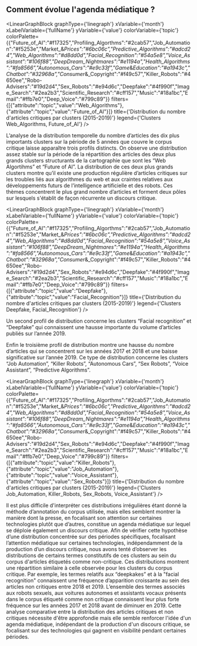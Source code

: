 
## Comment évolue l'agenda médiatique ? 

<LinearGraphBlock 
  graphType={'linegraph'} 
  xVariable={'month'} 
  xLabelVariable={'fullName'} 
  yVariable={'value'} 
  colorVariable={'topic'} 
  colorPalette={{"Future_of_AI":"#f17325","Profiling_Algorthms":"#2cab57","Job_Automation":"#f5253e","Market_&_Prices":"#6bc06c","Predictive_Algorithms":"#adcd24","Web_Algorithms":"#d8dd0d","Facial_Recognition":"#54a5e8","Voice_Assistant":"#106f88","DeepDream_Nightmares":"#e1194a","Health_Algorithms":"#fa8566","Autonomous_Cars":"#e9c33f","Game_&_Education":"#a1943c","Chatbot":"#32968a","Consumer_&_Copyright":"#f49c57","Killer_Robots":"#4650ee","Robo-Advisers":"#19d2d4","Sex_Robots":"#e94d6c","Deepfake":"#4f990f","Image_Search":"#2ea2b3","Scientific_Research":"#cff157","Music":"#18a1bc","Email":"#ffb7e0","Deep_Voice":"#799c89"}} 
  filters={[{"attribute":"topic","value":"Web_Algorithms"},{"attribute":"topic","value":"Future_of_AI"}]} 
  title={'Distribution du nombre d\'articles critiques par clusters (2015-2019)'} 
  legend={'Clusters Web_Algorithms, Future_of_AI'}
/>

L’analyse de la distribution temporelle du nombre d’articles des dix plus importants clusters sur la période de 5 années que couvre le corpus critique laisse apparaître trois profils distincts. On observe une distribution assez stable sur la période de la répartition des articles des deux plus grands clusters structurants de la cartographie que sont les “Web Algortihms” et “Future of AI”. La distribution de ces deux plus grands clusters montre qu’il existe une production régulière d’articles critiques sur les troubles liés aux algorithmes du web et aux craintes relatives aux développements futurs de l’intelligence artificielle et des robots. Ces thèmes concentrent le plus grand nombre d’articles et forment deux pôles sur lesquels s'établit de façon récurrente un discours critique. 

<LinearGraphBlock 
  graphType={'linegraph'} 
  xVariable={'month'} 
  xLabelVariable={'fullName'} 
  yVariable={'value'} 
  colorVariable={'topic'} 
  colorPalette={{"Future_of_AI":"#f17325","Profiling_Algorthms":"#2cab57","Job_Automation":"#f5253e","Market_&_Prices":"#6bc06c","Predictive_Algorithms":"#adcd24","Web_Algorithms":"#d8dd0d","Facial_Recognition":"#54a5e8","Voice_Assistant":"#106f88","DeepDream_Nightmares":"#e1194a","Health_Algorithms":"#fa8566","Autonomous_Cars":"#e9c33f","Game_&_Education":"#a1943c","Chatbot":"#32968a","Consumer_&_Copyright":"#f49c57","Killer_Robots":"#4650ee","Robo-Advisers":"#19d2d4","Sex_Robots":"#e94d6c","Deepfake":"#4f990f","Image_Search":"#2ea2b3","Scientific_Research":"#cff157","Music":"#18a1bc","Email":"#ffb7e0","Deep_Voice":"#799c89"}} 
  filters={[{"attribute":"topic","value":"Deepfake"},{"attribute":"topic","value":"Facial_Recognition"}]} 
  title={'Distribution du nombre d\'articles critiques par clusters (2015-2019)'} 
  legend={'Clusters Deepfake, Facial_Recognition'}
/>

Un second profil de distribution concerne les clusters “Facial recognition” et “Deepfake” qui connaissent une hausse importante du volume d’articles publiés sur l’année 2019.

Enfin le troisième profil de distribution montre une hausse du nombre d’articles qui se concentrent sur les années 2017 et 2018 et une baisse significative sur l’année 2019. Ce type de distribution concerne les clusters “Job Automation”, “Killer Robots”, “Autonomous Cars”, “Sex Robots”, “Voice Assistant”, “Predictive Algorithms”.

<LinearGraphBlock 
  graphType={'linegraph'} 
  xVariable={'month'} 
  xLabelVariable={'fullName'} 
  yVariable={'value'} 
  colorVariable={'topic'} 
  colorPalette={{"Future_of_AI":"#f17325","Profiling_Algorthms":"#2cab57","Job_Automation":"#f5253e","Market_&_Prices":"#6bc06c","Predictive_Algorithms":"#adcd24","Web_Algorithms":"#d8dd0d","Facial_Recognition":"#54a5e8","Voice_Assistant":"#106f88","DeepDream_Nightmares":"#e1194a","Health_Algorithms":"#fa8566","Autonomous_Cars":"#e9c33f","Game_&_Education":"#a1943c","Chatbot":"#32968a","Consumer_&_Copyright":"#f49c57","Killer_Robots":"#4650ee","Robo-Advisers":"#19d2d4","Sex_Robots":"#e94d6c","Deepfake":"#4f990f","Image_Search":"#2ea2b3","Scientific_Research":"#cff157","Music":"#18a1bc","Email":"#ffb7e0","Deep_Voice":"#799c89"}} 
  filters={[{"attribute":"topic","value":"Killer_Robots"},{"attribute":"topic","value":"Job_Automation"},{"attribute":"topic","value":"Voice_Assistant"},{"attribute":"topic","value":"Sex_Robots"}]} 
  title={'Distribution du nombre d\'articles critiques par clusters (2015-2019)'} 
  legend={'Clusters Job_Automation, Killer_Robots, Sex_Robots, Voice_Assistant'}
/>

Il est plus difficile d'interpréter ces distributions irrégulières étant donné la méthode d’annotation du corpus utilisée, mais elles semblent montrer la manière dont la presse, en focalisant son attention sur certaines technologies plutôt que d’autres, constitue un agenda médiatique sur lequel se déploie également un discours critique. Afin de vérifier cette hypothèse d’une distribution concentrée sur des périodes spécifiques, focalisant l’attention médiatique sur certaines technologies, indépendamment de la production d’un discours critique, nous avons tenté d’observer les distributions de certains termes constitutifs de ces clusters au sein du corpus d'articles étiquetés comme non-critique. Ces distributions montrent une répartition similaire à celle observée pour les clusters du corpus critique. Par exemple, les termes relatifs aux “deepkakes” et à la "facial recognition" connaissent une fréquence d’apparition croissante au sein des articles non critiques entre 2018 et 2019. L’ensemble des termes associés aux robots sexuels, aux voitures autonomes et assistants vocaux présents dans le corpus étiqueté comme non critique connaissent leur plus forte fréquence sur les années 2017 et 2018 avant de diminuer en 2019. Cette analyse comparative entre la distribution des articles critiques et non critiques nécessite d'être approfondie mais elle semble renforcer l'idée d'un agenda médiatique, indépendant de la production d'un discours critique, se focalisant sur des technologies qui gagnent en visibilité pendant certaines périodes. 

